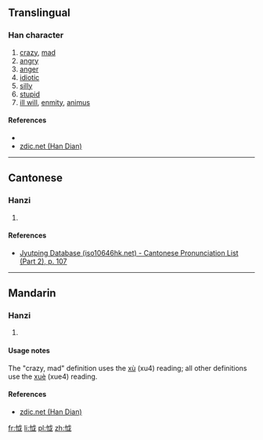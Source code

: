 ==Translingual==

===Han character===
{{Han char|rn=61|rad=心|as=05|sn=8|four=93050|canj=PIV|ids=⿰忄戉}}

# [[crazy]], [[mad]]
# [[angry]]
# [[anger]]
# [[idiotic]]
# [[silly]]
# [[stupid]]
# [[ill will]], [[enmity]], [[animus]]

====References====
* {{Han ref|kx=0382.240|dkj=10497|dj=0712.150|hdz=42284.100|uh=6034|ud=24628|bh=CCA1|bd=52385}}
*[http://www.zdic.net/zd/zi/ZdicE6Zdic80ZdicB4.htm zdic.net (Han Dian)]

----

==Cantonese==

===Hanzi===
{{yue-hanzi|jyut=wat1|y=wat1}}

# {{defn|lang=yue|sort=心05}}

====References====
* [http://www.iso10646hk.net/jp/document/download.jsp Jyutping Database (iso10646hk.net) - Cantonese Pronunciation List (Part 2), p. 107]

----

==Mandarin==

===Hanzi===
{{cmn-hanzi|pin=[[xù]] ([[xu4]]), [[xuè]] ([[xue4]])|wg=hsü<sup>4</sup>, hsüeh<sup>4</sup>}}

# {{defn|lang=cmn|sort=心05}}

====Usage notes====
The "crazy, mad" definition uses the [[xù]] (xu4) reading; all other definitions use the [[xuè]] (xue4) reading.

====References====
*[http://www.zdic.net/zd/zi/ZdicE6Zdic80ZdicB4.htm zdic.net (Han Dian)]

[[fr:怴]]
[[li:怴]]
[[pl:怴]]
[[zh:怴]]
